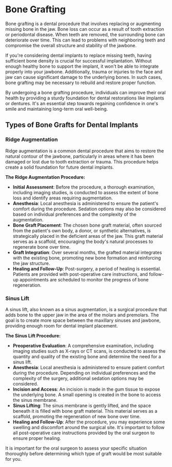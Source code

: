 # Bone Grafting

Bone grafting is a dental procedure that involves replacing or augmenting missing bone in the jaw. Bone loss can occur as a result of tooth extraction or periodontal disease. When teeth are removed, the surrounding bone can deteriorate over time. This can lead to problems with neighboring teeth and compromise the overall structure and stability of the jawbone.

If you're considering dental implants to replace missing teeth, having sufficient bone density is crucial for successful implantation. Without enough healthy bone to support the implant, it won't be able to integrate properly into your jawbone. Additionally, trauma or injuries to the face and jaw can cause significant damage to the underlying bones. In such cases, bone grafting may be necessary to rebuild and restore proper function.

By undergoing a bone grafting procedure, individuals can improve their oral health by providing a sturdy foundation for dental restorations like implants or dentures. It's an essential step towards regaining confidence in one's smile and maintaining long-term oral well-being.

## Types of Bone Grafts for Dental Implants

### Ridge Augmentation

Ridge augmentation is a common dental procedure that aims to restore the natural contour of the jawbone, particularly in areas where it has been damaged or lost due to tooth extraction or trauma. This procedure helps create a solid foundation for future dental implants.

**The Ridge Augmentation Procedure:**

- **Initial Assessment**: Before the procedure, a thorough examination, including imaging studies, is conducted to assess the extent of bone loss and identify areas requiring augmentation.
- **Anesthesia**: Local anesthesia is administered to ensure the patient's comfort during the procedure. Sedation options may also be considered based on individual preferences and the complexity of the augmentation.
- **Bone Graft Placement**: The chosen bone graft material, often sourced from the patient's own body, a donor, or synthetic alternatives, is strategically placed in the deficient areas of the jaw. This graft material serves as a scaffold, encouraging the body's natural processes to regenerate bone over time.
- **Graft Integration**: Over several months, the grafted material integrates with the existing bone, promoting new bone formation and reinforcing the jaw structure.
- **Healing and Follow-Up**: Post-surgery, a period of healing is essential. Patients are provided with post-operative care instructions, and follow-up appointments are scheduled to monitor the progress of bone regeneration.

### Sinus Lift

A sinus lift, also known as a sinus augmentation, is a surgical procedure that adds bone to the upper jaw in the area of the molars and premolars. The goal is to create more space between the maxillary sinuses and jawbone, providing enough room for dental implant placement.

**The Sinus Lift Procedure:**

- **Preoperative Evaluation**: A comprehensive examination, including imaging studies such as X-rays or CT scans, is conducted to assess the quantity and quality of the existing bone and determine the need for a sinus lift.
- **Anesthesia**: Local anesthesia is administered to ensure patient comfort during the procedure. Depending on individual preferences and the complexity of the surgery, additional sedation options may be considered.
- **Incision and Access**: An incision is made in the gum tissue to expose the underlying bone. A small opening is created in the bone to access the sinus membrane.
- **Sinus Lifting**: The sinus membrane is gently lifted, and the space beneath it is filled with bone graft material. This material serves as a scaffold, promoting the regeneration of new bone over time.
- **Healing and Follow-Up**: After the procedure, you may experience some swelling and discomfort around the surgical site. It's important to follow all post-operative care instructions provided by the oral surgeon to ensure proper healing.

It is important for the oral surgeon to assess your specific situation thoroughly before determining which type of graft would be most suitable for you.

